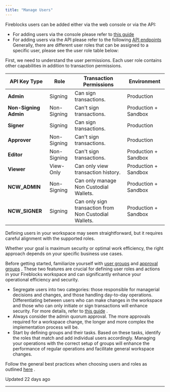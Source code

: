```yaml
---
title: "Manage Users"
---
```


Fireblocks users can be added either via the web console or via the API:

*   For adding users via the console please refer to [this guide](https://support.fireblocks.io/hc/en-us/articles/360012832959-User-roles)
*   For adding users via the API please refer to the following [API endpoints](/reference/createconsoleuser) Generally, there are different user roles that can be assigned to a specific user, please see the user role table below:

First, we need to understand the user permissions. Each user role contains other capabilities in addition to transaction permissions.

| API Key Type | Role | Transaction Permissions | Environment |
| --- | --- | --- | --- |
| **Admin** | Signing | Can sign transactions. | Production |
| **Non-Signing Admin** | Non-Signing | Can't sign transactions. | Production + Sandbox |
| **Signer** | Signing | Can sign transactions. | Production |
| **Approver** | Non-Signing | Can't sign transactions. | Production |
| **Editor** | Non-Signing | Can't sign transactions. | Production + Sandbox |
| **Viewer** | View-Only | Can only view transaction history. | Production + Sandbox |
| **NCW\_ADMIN** | Non-Signing | Can only manage Non Custodial Wallets. | Production + Sandbox |
| **NCW\_SIGNER** | Signing | Can only sign transaction from Non Custodial Wallets. | Production + Sandbox |

  

Defining users in your workspace may seem straightforward, but it requires careful alignment with the supported roles.

Whether your goal is maximum security or optimal work efficiency, the right approach depends on your specific business use cases.

Before getting started, familiarize yourself with [user groups](https://support.fireblocks.io/hc/en-us/articles/7249202090396-User-group-management-and-best-practices) and [approval groups](https://support.fireblocks.io/hc/en-us/articles/11500062124188-Approval-groups) . These two features are crucial for defining user roles and actions in your Fireblocks workspace and can significantly enhance your operational efficiency and security.

*   Segregate users into two categories: those responsible for managerial decisions and changes, and those handling day-to-day operations. Differentiating between users who can make changes in the workspace and those who can only initiate or sign transactions will enhance security. For more details, refer to [this guide](/docs/segregate-duties) .
*   Always consider the admin quorum approval. The more approvals required for a workspace change, the longer and more complex the implementation process will be.
*   Start by defining groups and their tasks. Based on these tasks, identify the roles that match and add individual users accordingly. Managing your operations with the correct setup of groups will enhance the performance of regular operations and facilitate general workspace changes.

Follow the general best practices when choosing users and roles as outlined [here](https://support.fireblocks.io/hc/en-us/articles/5254222799900-Best-practices-for-choosing-user-roles) .

Updated 22 days ago

* * *